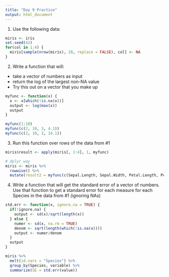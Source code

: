 ```yaml
---
title: "Day 9 Practice"
output: html_document
---
```


1. Use the following data:

```r
miris <- iris
set.seed(42)
for(col in 1:4) {
  miris[sample(nrow(miris), 20, replace = FALSE), col] <- NA
}

```

2. Write a function that will:
  - take a vector of numbers as input
  - return the log of the largest non-NA value
  - Try this out on a vector that you make up

```r
myfunc <- function(x) {
  x <- x[which(!is.na(x))]
  output <- log(max(x))
  output
}

myfunc(1:10)
myfunc(c(2, 10, 3, 4.1))
myfunc(c(2, 10, 3, 14.1))

```


3. Run this function over rows of the data from #1

```r
miris$result <- apply(miris[, 1:4], 1, myfunc)

# dplyr way
miris <- miris %>%
  rowwise() %>%
  mutate(result2 = myfunc(c(Sepal.Length, Sepal.Width, Petal.Length, Petal.Width)))

```


4. Write a function that will get the standard error of a vector of numbers. Use that function to get a standard error for each measure for each Species in the data from #1 (ignoring NAs)

```r
std.err <- function(x, ignore.na = TRUE) { 
  if(!ignore.na) {
    output <- sd(x)/sqrt(length(x)) 
  } else {
    numer <- sd(x, na.rm = TRUE)
    denom <- sqrt(length(which(!is.na(x))))
    output <- numer/denom
  }
  output
}

miris %>% 
  melt(id.vars = "Species") %>%
  group_by(Species, variable) %>%
  summarize(SE = std.err(value))

```

